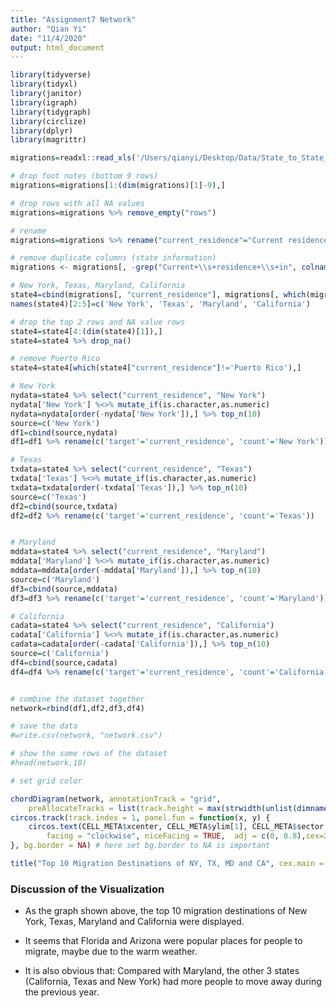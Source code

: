 ```yaml
---
title: "Assignment7 Network"
author: "Qian Yi"
date: "11/4/2020"
output: html_document
---
```


```r
library(tidyverse)
library(tidyxl)
library(janitor)
library(igraph)
library(tidygraph)
library(circlize)
library(dplyr)
library(magrittr)

```

```r
migrations=readxl::read_xls('/Users/qianyi/Desktop/Data/State_to_State_Migrations_Table_2018.xls', skip=4)
```

```r
# drop foot notes (bottom 9 rows)
migrations=migrations[1:(dim(migrations)[1]-9),] 

# drop rows with all NA values 
migrations=migrations %>% remove_empty("rows")

# rename 
migrations=migrations %>% rename("current_residence"="Current residence in...1")

# remove duplicate columns (state information)
migrations <- migrations[, -grep("Current+\\s+residence+\\s+in", colnames(migrations))]

```


```r
# New York, Texas, Maryland, California 
state4=cbind(migrations[, "current_residence"], migrations[, which(migrations[1,]=='New York')], migrations[, which(migrations[1,]=='Texas')], migrations[, which(migrations[1,]=='Maryland')], migrations[, which(migrations[1,]=='California')])
names(state4)[2:5]=c('New York', 'Texas', 'Maryland', 'California')

# drop the top 2 rows and NA value rows 
state4=state4[4:(dim(state4)[1]),]
state4=state4 %>% drop_na()

# remove Puerto Rico
state4=state4[which(state4["current_residence"]!='Puerto Rico'),]
```

```r
# New York 
nydata=state4 %>% select("current_residence", "New York") 
nydata['New York'] %<>% mutate_if(is.character,as.numeric)
nydata=nydata[order(-nydata['New York']),] %>% top_n(10) 
source=c('New York')
df1=cbind(source,nydata)
df1=df1 %>% rename(c('target'='current_residence', 'count'='New York'))

# Texas
txdata=state4 %>% select("current_residence", "Texas") 
txdata['Texas'] %<>% mutate_if(is.character,as.numeric)
txdata=txdata[order(-txdata['Texas']),] %>% top_n(10) 
source=c('Texas')
df2=cbind(source,txdata)
df2=df2 %>% rename(c('target'='current_residence', 'count'='Texas'))


# Maryland
mddata=state4 %>% select("current_residence", "Maryland") 
mddata['Maryland'] %<>% mutate_if(is.character,as.numeric)
mddata=mddata[order(-mddata['Maryland']),] %>% top_n(10) 
source=c('Maryland')
df3=cbind(source,mddata)
df3=df3 %>% rename(c('target'='current_residence', 'count'='Maryland'))

# California 
cadata=state4 %>% select("current_residence", "California") 
cadata['California'] %<>% mutate_if(is.character,as.numeric)
cadata=cadata[order(-cadata['California']),] %>% top_n(10) 
source=c('California')
df4=cbind(source,cadata)
df4=df4 %>% rename(c('target'='current_residence', 'count'='California'))


# combine the dataset together 
network=rbind(df1,df2,df3,df4)

# save the data 
#write.csv(network, "network.csv")

# show the some rows of the dataset 
#head(network,10)
```


```r
# set grid color

chordDiagram(network, annotationTrack = "grid", 
    preAllocateTracks = list(track.height = max(strwidth(unlist(dimnames(network))))))
circos.track(track.index = 1, panel.fun = function(x, y) {
    circos.text(CELL_META$xcenter, CELL_META$ylim[1], CELL_META$sector.index, 
        facing = "clockwise", niceFacing = TRUE,  adj = c(0, 0.8),cex=2)
}, bg.border = NA) # here set bg.border to NA is important

title("Top 10 Migration Destinations of NY, TX, MD and CA", cex.main = 2)

```

### Discussion of the Visualization 

* As the graph shown above, the top 10 migration destinations of New York, Texas, Maryland and California were displayed. 

* It seems that Florida and Arizona were  popular places for people to migrate, maybe due to the warm weather. 

* It is also obvious that: Compared with Maryland, the other 3 states (California, Texas and New York) had more people to move away during the previous year. 













